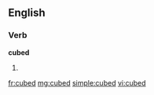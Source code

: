 ==English==

===Verb===
'''cubed'''

# {{past of|[[cube]]}}

[[fr:cubed]]
[[mg:cubed]]
[[simple:cubed]]
[[vi:cubed]]